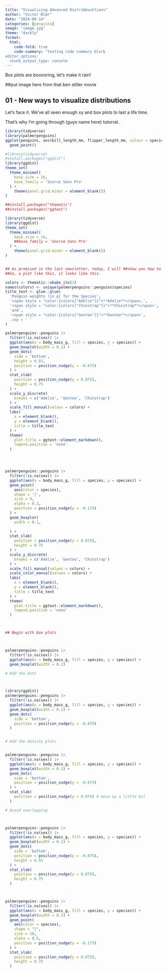 ```yaml
---
title: "Visualizing Advanced Distribbuuttions"
author: "Victor Blær"
date: "2024-08-14"
categories: [penguins]
image: "image.jpg"
theme: "darkly"
format:
  html:
    code-fold: true
    code-summary: "testing code summary blurb
editor_options: 
  chunk_output_type: console
---
```


Box plots are booooring, let's make it rain!

##put image here from that ben stiller movie

## 01 - New ways to visualize distributions

Let's face it. We've all seen enough xy and box plots to last a life time.

That's why I'm going through (guys name here) tutorral..

```r
library(tidyverse)
library(palmerpenguins)
ggplot(penguins, aes(bill_length_mm, flipper_length_mm, colour = species)) + 
  geom_point()

```

```r
#library(tidyverse)
#install.packages("ggdist")
library(ggdist)
theme_set(
  theme_minimal(
    base_size = 16,
    base_family = 'Source Sans Pro'
  ) +
    theme(panel.grid.minor = element_blank())
) 

```

```r
##install.packages("thematic")
##install.packages("ggtext")

library(tidyverse)
library(ggdist)
theme_set(
  theme_minimal(
    base_size = 16,
    ##base_family = 'Source Sans Pro'
  ) +
    theme(panel.grid.minor = element_blank())
) 


## As promised in the last newsletter, today, I will ##show you how to combine multiple visualizations of ##uncertainty to create one very powerful visualization ##which is known as the rain cloud plot.
##So, a plot like this, it looks like this.

colors <- thematic::okabe_ito(3)
names(colors) <- unique(palmerpenguins::penguins$species)
title_text <- glue::glue(
  'Penguin weights (in g) for the Species',  
  '<span style = "color:{colors["Adelie"]}">**Adelie**</span>,', 
  '<span style = "color:{colors["Chinstrap"]}">**Chinstrap**</span>', 
  'and',
  '<span style = "color:{colors["Gentoo"]}">**Gentoo**</span>', 
  .sep = ' '
)

palmerpenguins::penguins |> 
  filter(!is.na(sex)) |> 
  ggplot(aes(x = body_mass_g, fill = species, y = species)) +
  geom_boxplot(width = 0.1) +
  geom_dots(
    side = 'bottom', 
    height = 0.55,
    position = position_nudge(y = -0.075)
  ) +
  stat_slab(
    position = position_nudge(y = 0.075), 
    height = 0.75
  ) +
  scale_y_discrete(
    breaks = c('Adelie', 'Gentoo', 'Chinstrap')
  ) +
  scale_fill_manual(values = colors) +
  labs(
    x = element_blank(), 
    y = element_blank(), 
    title = title_text
  ) +
  theme(
    plot.title = ggtext::element_markdown(),
    legend.position = 'none'
  )




palmerpenguins::penguins |> 
  filter(!is.na(sex)) |> 
  ggplot(aes(x = body_mass_g, fill = species, y = species)) +
  geom_point(
    aes(color = species),
    shape = '|',
    size = 9,
    alpha = 0.3,
    position = position_nudge(y = -0.175)
  ) +
  geom_boxplot(
    width = 0.1,
   
  ) +
  stat_slab(
    position = position_nudge(y = 0.075), 
    height = 0.75
  ) +
  scale_y_discrete(
    breaks = c('Adelie', 'Gentoo', 'Chinstrap')
  ) +
  scale_fill_manual(values = colors) +
  scale_color_manual(values = colors) +
  labs(
    x = element_blank(), 
    y = element_blank(), 
    title = title_text
  ) +
  theme(
    plot.title = ggtext::element_markdown(),
    legend.position = 'none'
  )



## Begin with box plots



palmerpenguins::penguins |> 
  filter(!is.na(sex)) |> 
  ggplot(aes(x = body_mass_g, fill = species, y = species)) +
  geom_boxplot(width = 0.1)

# Add the dots



library(ggdist)
palmerpenguins::penguins |> 
  filter(!is.na(sex)) |> 
  ggplot(aes(x = body_mass_g, fill = species, y = species)) +
  geom_boxplot(width = 0.1) +
  geom_dots(
    side = 'bottom', 
    position = position_nudge(y = -0.075)
  )


# Add the density plots


palmerpenguins::penguins |> 
  filter(!is.na(sex)) |> 
  ggplot(aes(x = body_mass_g, fill = species, y = species)) +
  geom_boxplot(width = 0.1) +
  geom_dots(
    side = 'bottom', 
    position = position_nudge(y = -0.075)
  ) +
  stat_slab(
    position = position_nudge(y = 0.075) # move up a little bit
  )

# Avoid overlapping



palmerpenguins::penguins |> 
  filter(!is.na(sex)) |> 
  ggplot(aes(x = body_mass_g, fill = species, y = species)) +
  geom_boxplot(width = 0.1) +
  geom_dots(
    side = 'bottom', 
    position = position_nudge(y = -0.075),
    height = 0.55
  ) +
  stat_slab(
    position = position_nudge(y = 0.075), 
    height = 0.75
  )



palmerpenguins::penguins |> 
  filter(!is.na(sex)) |> 
  ggplot(aes(x = body_mass_g, fill = species, y = species)) +
  geom_boxplot(width = 0.1) +
  geom_point(
    aes(color = species),
    shape = "|",
    size = 10,
    alpha = 0.5,
    position = position_nudge(y = -0.175)
  ) +
  stat_slab(
    position = position_nudge(y = 0.075), 
    height = 0.75
  )

```
